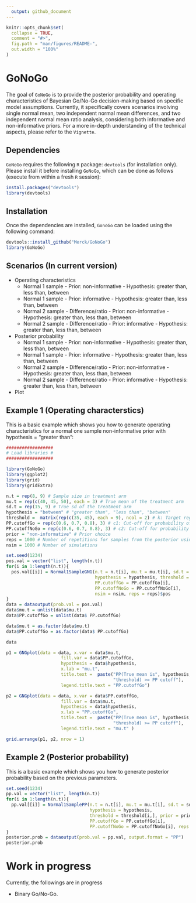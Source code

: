 ```yaml
---
  output: github_document
---
```


<!-- README.md is generated from README.Rmd. Please edit that file -->

```r
knitr::opts_chunk$set(
  collapse = TRUE,
  comment = "#>",
  fig.path = "man/figures/README-",
  out.width = "100%"
)
```

# GoNoGo

<!-- badges: start -->

<!-- badges: end -->

The goal of `GoNoGo` is to provide the posterior probability and operating characteristics of Bayesian Go/No-Go decision-making based on specific model assumptions. Currently, it specifically covers scenarios involving single normal mean, two independent normal mean differences, and two independent normal mean ratio analysis, considering both informative and non-informative priors. For a more in-depth understanding of the technical aspects, please refer to the `Vignette`.

## Dependencies

`GoNoGo` requires the following `R` package: `devtools` (for installation only). Please install it before installing `GoNoGo`, which can be done as follows (execute from within a fresh `R` session):

``` r
install.packages("devtools")
library(devtools)
```


## Installation

Once the dependencies are installed, `GonoGo` can be loaded using the following command:

``` r
devtools::install_github("Merck/GoNoGo")
library(GoNoGo)
```

## Scenarios (In current version)

* Operating characteristics
  + Normal 1 sample - Prior: non-informative - Hypothesis: greater than, less than, between
  + Normal 1 sample - Prior: informative - Hypothesis: greater than, less than, between
  + Normal 2 sample - Difference/ratio - Prior: non-informative - Hypothesis: greater than, less than, between
  + Normal 2 sample - Difference/ratio - Prior: informative - Hypothesis: greater than, less than, between
* Posterior probability
  + Normal 1 sample - Prior: non-informative - Hypothesis: greater than, less than, between
  + Normal 1 sample - Prior: informative - Hypothesis: greater than, less than, between
  + Normal 2 sample - Difference/ratio - Prior: non-informative - Hypothesis: greater than, less than, between
  + Normal 2 sample - Difference/ratio - Prior: informative - Hypothesis: greater than, less than, between
* Plot

## Example 1 (Operating characterstics)

This is a basic example which shows you how to generate operating characteristics for a normal one sample non-informative prior with hypothesis = "greater than":

```r
##################
# Load libraries #
##################

library(GoNoGo)
library(ggplot2)
library(grid)
library(gridExtra)

n.t = rep(8, 9) # Sample size in treatment arm
mu.t = rep(c(40, 45, 50), each = 3) # True mean of the treatment arm
sd.t = rep(15, 9) # True sd of the treatment arm
hypothesis = "between" # "greater than", "less than", "between"
threshold =  matrix(rep(c(35, 45), each = 9), ncol = 2) # k: Target region cut-off 
PP.cutoffGo = rep(c(0.6, 0.7, 0.8), 3) # c1: Cut-off for probability of Go
PP.cutoffNoGo = rep(c(0.6, 0.7, 0.8), 3) # c2: Cut-off for probability of No-Go
prior = "non-informative" # Prior choice
reps = 1000 # Number of repetitions for samples from the posterior using simulation
nsim = 1000 # Number of simulations

set.seed(1234)
pos.val = vector("list", length(n.t))
for(i in 1:length(n.t)){
  pos.val[[i]] = Normal1SampleGNG(n.t = n.t[i], mu.t = mu.t[i], sd.t = sd.t[i], 
                                  hypothesis = hypothesis, threshold = threshold[i,],
                                  PP.cutoffGo = PP.cutoffGo[i], 
                                  PP.cutoffNoGo = PP.cutoffNoGo[i],
                                  nsim = nsim, reps = reps)$pos
}
data = dataoutput(prob.val = pos.val)
data$mu.t = unlist(data$mu.t)
data$PP.cutoffGo = unlist(data$ PP.cutoffGo)

data$mu.t = as.factor(data$mu.t)
data$PP.cutoffGo = as.factor(data$ PP.cutoffGo)

data
```

```r
p1 = GNGplot(data = data, x.var = data$mu.t,
                     fill.var = data$PP.cutoffGo,
                     hypothesis = data$hypothesis,
                     x.lab = "mu.t",
                     title.text =  paste("PP(True mean is", hypothesis, 
                                         "threshold) >= PP cutoff"),
                     legend.title.text = "PP.cutoffGo")

p2 = GNGplot(data = data, x.var = data$PP.cutoffGo,
                     fill.var = data$mu.t,
                     hypothesis = data$hypothesis,
                     x.lab = "PP.cutoffGo",
                     title.text =  paste("PP(True mean is", hypothesis, 
                                         "threshold) >= PP cutoff"),
                     legend.title.text = "mu.t" )

grid.arrange(p1, p2, nrow = 1)
```


## Example 2 (Posterior probability)

This is a basic example which shows you how to generate posterior probability based on the previous parameters.

```r
set.seed(1234)
pp.val = vector("list", length(n.t))
for(i in 1:length(n.t)){
  pp.val[[i]] = Normal1SamplePP(n.t = n.t[i], mu.t = mu.t[i], sd.t = sd.t[i],
                                hypothesis = hypothesis, 
                                threshold = threshold[i,], prior = prior, 
                                PP.cutoffGo = PP.cutoffGo[i], 
                                PP.cutoffNoGo = PP.cutoffNoGo[i], reps = reps)
}
posterior.prob = dataoutput(prob.val = pp.val, output.format = "PP")
posterior.prob
```

# Work in progress
Currently, the followings are in progress

* Binary Go/No-Go.
